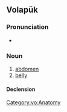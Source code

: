 {{also|balid}}
==Volapük==

===Pronunciation===
* {{IPA|[bɛˈlid]|lang=vo}}

===Noun===
{{vo-noun}}

# [[abdomen]]
# [[belly]]

====Declension====
{{vo-decl-noun}}

[[Category:vo:Anatomy]]